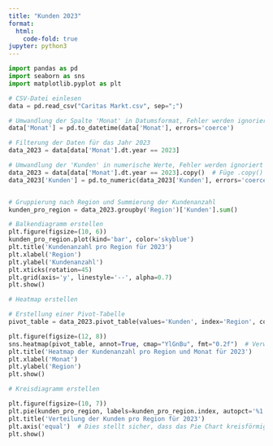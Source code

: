 ```yaml
---
title: "Kunden 2023"
format:
  html:
    code-fold: true
jupyter: python3
---
```


```python
import pandas as pd
import seaborn as sns
import matplotlib.pyplot as plt

# CSV-Datei einlesen
data = pd.read_csv("Caritas Markt.csv", sep=";")

# Umwandlung der Spalte 'Monat' in Datumsformat, Fehler werden ignoriert
data['Monat'] = pd.to_datetime(data['Monat'], errors='coerce')

# Filterung der Daten für das Jahr 2023
data_2023 = data[data['Monat'].dt.year == 2023]

# Umwandlung der 'Kunden' in numerische Werte, Fehler werden ignoriert
data_2023 = data[data['Monat'].dt.year == 2023].copy()  # Füge .copy() hinzu, um sicherzustellen, dass es sich um eine eigenständige Kopie handelt
data_2023['Kunden'] = pd.to_numeric(data_2023['Kunden'], errors='coerce')


# Gruppierung nach Region und Summierung der Kundenanzahl
kunden_pro_region = data_2023.groupby('Region')['Kunden'].sum()

# Balkendiagramm erstellen
plt.figure(figsize=(10, 6))
kunden_pro_region.plot(kind='bar', color='skyblue')
plt.title('Kundenanzahl pro Region für 2023')
plt.xlabel('Region')
plt.ylabel('Kundenanzahl')
plt.xticks(rotation=45)
plt.grid(axis='y', linestyle='--', alpha=0.7)
plt.show()

# Heatmap erstellen

# Erstellung einer Pivot-Tabelle
pivot_table = data_2023.pivot_table(values='Kunden', index='Region', columns=data_2023['Monat'].dt.month, fill_value=0)

plt.figure(figsize=(12, 8))
sns.heatmap(pivot_table, annot=True, cmap="YlGnBu", fmt="0.2f")  # Verwenden von '0.2f' für zwei Dezimalstellen
plt.title('Heatmap der Kundenanzahl pro Region und Monat für 2023')
plt.xlabel('Monat')
plt.ylabel('Region')
plt.show()

# Kreisdiagramm erstellen

plt.figure(figsize=(10, 7))
plt.pie(kunden_pro_region, labels=kunden_pro_region.index, autopct='%1.1f%%', startangle=140)
plt.title('Verteilung der Kunden pro Region für 2023')
plt.axis('equal')  # Dies stellt sicher, dass das Pie Chart kreisförmig bleibt
plt.show()




```
